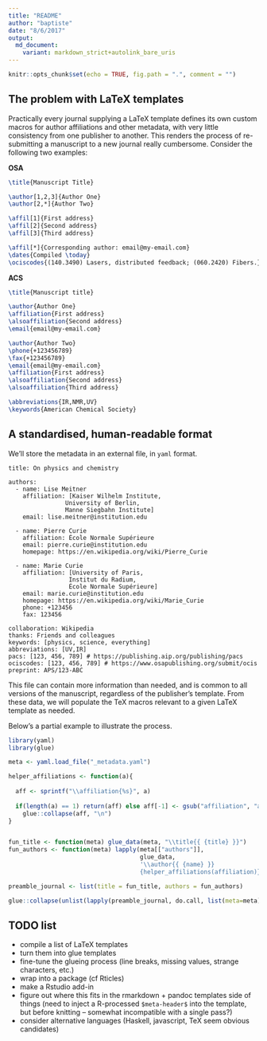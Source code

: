```yaml
---
title: "README"
author: "baptiste"
date: "8/6/2017"
output: 
  md_document:
    variant: markdown_strict+autolink_bare_uris
---
```


```r
knitr::opts_chunk$set(echo = TRUE, fig.path = ".", comment = "")
```

## The problem with LaTeX templates

Practically every journal supplying a LaTeX template defines its own custom macros for author affiliations and other metadata, with very little consistency from one publisher to another. This renders the process of re-submitting a manuscript to a new journal really cumbersome. Consider the following two examples:

**OSA**
```tex
\title{Manuscript Title}

\author[1,2,3]{Author One}
\author[2,*]{Author Two}

\affil[1]{First address}
\affil[2]{Second address}
\affil[3]{Third address}

\affil[*]{Corresponding author: email@my-email.com}
\dates{Compiled \today}
\ociscodes{(140.3490) Lasers, distributed feedback; (060.2420) Fibers.}
```

**ACS**
```tex
\title{Manuscript title}

\author{Author One}
\affiliation{First address}
\alsoaffiliation{Second address}
\email{email@my-email.com}

\author{Author Two} 
\phone{+123456789}
\fax{+123456789}
\email{email@my-email.com}
\affiliation{First address}
\alsoaffiliation{Second address}
\alsoaffiliation{Third address}

\abbreviations{IR,NMR,UV}
\keywords{American Chemical Society}
```

## A standardised, human-readable format

We'll store the metadata in an external file, in `yaml` format.

```
title: On physics and chemistry

authors:
  - name: Lise Meitner
    affiliation: [Kaiser Wilhelm Institute,
                University of Berlin,
                Manne Siegbahn Institute]
    email: lise.meitner@institution.edu

  - name: Pierre Curie
    affiliation: École Normale Supérieure
    email: pierre.curie@institution.edu
    homepage: https://en.wikipedia.org/wiki/Pierre_Curie
    
  - name: Marie Curie
    affiliation: [University of Paris,
                 Institut du Radium,
                 École Normale Supérieure]
    email: marie.curie@institution.edu
    homepage: https://en.wikipedia.org/wiki/Marie_Curie
    phone: +123456
    fax: 123456

collaboration: Wikipedia
thanks: Friends and colleagues
keywords: [physics, science, everything]
abbreviations: [UV,IR]
pacs: [123, 456, 789] # https://publishing.aip.org/publishing/pacs
ociscodes: [123, 456, 789] # https://www.osapublishing.org/submit/ocis
preprint: APS/123-ABC
```

This file can contain more information than needed, and is common to all versions of the manuscript, regardless of the publisher's template. From these data, we will populate the TeX macros relevant to a given LaTeX template as needed.

Below's a partial example to illustrate the process.

```r
library(yaml)
library(glue)

meta <- yaml.load_file("_metadata.yaml")

helper_affiliations <- function(a){
  
  aff <- sprintf("\\affiliation{%s}", a)
  
  if(length(a) == 1) return(aff) else aff[-1] <- gsub("affiliation", "alsoaffiliation", aff[-1])
    glue::collapse(aff, "\n")
}


fun_title <- function(meta) glue_data(meta, "\\title{{ {title} }}") 
fun_authors <- function(meta) lapply(meta[["authors"]], 
                                     glue_data, 
                                     '\\author{{ {name} }}
                                     {helper_affiliations(affiliation)}')

preamble_journal <- list(title = fun_title, authors = fun_authors)

glue::collapse(unlist(lapply(preamble_journal, do.call, list(meta=meta))), sep = "\n")
```

## TODO list

- compile a list of LaTeX templates
- turn them into glue templates
- fine-tune the glueing process (line breaks, missing values, strange characters, etc.)
- wrap into a package (cf Rticles)
- make a Rstudio add-in
- figure out where this fits in the rmarkdown + pandoc templates side of things (need to inject a R-processed `$meta-header$` into the template, but before knitting -- somewhat incompatible with a single pass?)
- consider alternative languages (Haskell, javascript, TeX seem obvious candidates)
